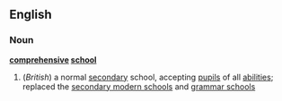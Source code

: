==English==
===Noun===
'''[[comprehensive]] [[school]]'''
#(''British'') a normal [[secondary]] school, accepting [[pupil]]s of all [[abilities]]; replaced the [[secondary modern school]]s and [[grammar school]]s